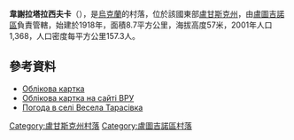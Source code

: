 {{coord|48|31|15|N|39|4|30|E|scale:100000|display=title}}

'''韋謝拉塔拉西夫卡'''（{{lang-uk|Весела Тарасівка}}），是[[烏克蘭|烏克蘭]]的村落，位於該國東部[[盧甘斯克州|盧甘斯克州]]，由[[盧圖吉諾區|盧圖吉諾區]]負責管轄，始建於1918年，面積8.7平方公里，海拔高度57米，2001年人口1,368，人口密度每平方公里157.3人。

==參考資料==
* [http://w1.c1.rada.gov.ua/pls/z7503/A005?rdat1=21.07.2014&rf7571=18148 Облікова картка]
* [http://w1.c1.rada.gov.ua/pls/z7503/A005?rdat1=21.07.2014&rf7571=18148 Облікова картка на сайті ВРУ]
* [http://weather.in.ua/ua/lyganskaja/3344 Погода в селі Весела Тарасівка] {{Wayback|url=http://weather.in.ua/ua/lyganskaja/3344 |date=20160305191459 }}

{{DEFAULTSORT:Весела Тарасівка}}
[[Category:盧甘斯克州村落|Category:盧甘斯克州村落]]
[[Category:盧圖吉諾區村落|Category:盧圖吉諾區村落]]


{{Luhansk-geo-stub}}
